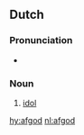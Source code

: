 ==Dutch==
{{wikipedia|lang=nl}}

===Pronunciation===
*{{audio|Nl-afgod.ogg|audio}}

===Noun===
{{nl-noun|g=m}}
# [[idol]]

[[hy:afgod]]
[[nl:afgod]]